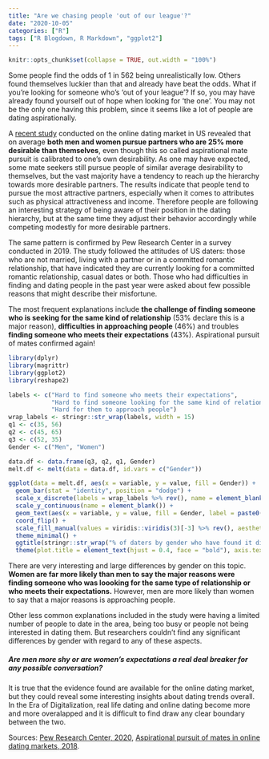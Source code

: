 ```yaml
---
title: "Are we chasing people 'out of our league'?"
date: "2020-10-05"
categories: ["R"]
tags: ["R Blogdown, R Markdown", "ggplot2"]
---
```


```r
knitr::opts_chunk$set(collapse = TRUE, out.width = "100%")
```

Some people find the odds of 1 in 562 being unrealistically low. Others found themselves luckier than that and already have beat the odds. What if you're looking for someone who's 'out of your league'? If so, you may have already found yourself out of hope when looking for 'the one'. You may not be the only one having this problem, since it seems like a lot of people are dating aspirationally. 

A [recent study](https://advances.sciencemag.org/content/4/8/eaap9815) conducted on the online dating market in US revealed that on average **both men and women pursue partners who are 25% more desirable than themselves**, even though this so called aspirational mate pursuit is calibrated to one’s own desirability. As one may have expected, some mate seekers still pursue people of similar average desirability to themselves, but the vast majority have a tendency to reach up the hierarchy towards more desirable partners. The results indicate that people tend to pursue the most attractive partners, especially when it comes to attributes such as physical attractiveness and income. Therefore people are following an interesting strategy of being aware of their position in the dating hierarchy, but at the same time they adjust their behavior accordingly while competing modestly for more desirable partners.

The same pattern is confirmed by Pew Research Center in a survey conducted in 2019. The study followed the attitudes of US daters: those who are not married, living with a partner or in a committed romantic relationship, that have indicated they are currently looking for a committed romantic relationship, casual dates or both. Those who had difficulties in finding and dating people in the past year were asked about few possible reasons that might describe their misfortune. 

The most frequent explanations include **the challenge of finding someone who is seeking for the same kind of relationship** (53% declare this is a major reason), **difficulties in approaching people** (46%) and troubles **finding someone who meets their expectations** (43%). Aspirational pursuit of mates confirmed again!

```r
library(dplyr)
library(magrittr)
library(ggplot2)
library(reshape2)

labels <- c("Hard to find someone who meets their expectations",
            "Hard to find someone looking for the same kind of relationship as them",
            "Hard for them to approach people")
wrap_labels <- stringr::str_wrap(labels, width = 15)
q1 <- c(35, 56)
q2 <- c(45, 65)
q3 <- c(52, 35)
Gender <- c("Men", "Women")

data.df <- data.frame(q3, q2, q1, Gender)
melt.df <- melt(data = data.df, id.vars = c("Gender"))

ggplot(data = melt.df, aes(x = variable, y = value, fill = Gender)) + 
  geom_bar(stat = "identity", position = "dodge") +
  scale_x_discrete(labels = wrap_labels %>% rev(), name = element_blank()) +
  scale_y_continuous(name = element_blank()) +
  geom_text(aes(x = variable, y = value, fill = Gender, label = paste0(value, "%")), colour = "white", fontface = "bold", position = position_dodge2(width = 1), hjust = +1.5, vjust = +0.5) +
  coord_flip() +
  scale_fill_manual(values = viridis::viridis(3)[-3] %>% rev(), aesthetics = "fill") +
  theme_minimal() +
  ggtitle(stringr::str_wrap("% of daters by gender who have found it difficult or somewhat difficult in the past year, revealing which major reasons led to difficulties in finding people to date", width = 70)) + 
  theme(plot.title = element_text(hjust = 0.4, face = "bold"), axis.text.y = element_text(size = 11))

```


There are very interesting and large differences by gender on this topic. **Women are far more likely than men to say the major reasons were finding someone who was loooking for the same type of relationship or who meets their expectations.** However, men are more likely than women to say that a major reasons is approaching people. 

Other less common explanations included in the study were having a limited number of people to date in the area, being too busy or people not being interested in dating them. But researchers couldn't find any significant differences by gender with regard to any of these aspects. 

##### Are men more shy or are women's expectations a real deal breaker for any possible conversation?

It is true that the evidence found are available for the online dating market, but they could reveal some interesting insights about dating trends overall. In the Era of Digitalization, real life dating and online dating become more and more overalapped and it is difficult to find draw any clear boundary between the two.

Sources: [Pew Research Center, 2020](https://www.pewsocialtrends.org/2020/08/20/nearly-half-of-u-s-adults-say-dating-has-gotten-harder-for-most-people-in-the-last-10-years/), [Aspirational pursuit of mates in online dating markets, 2018](https://advances.sciencemag.org/content/4/8/eaap9815).
